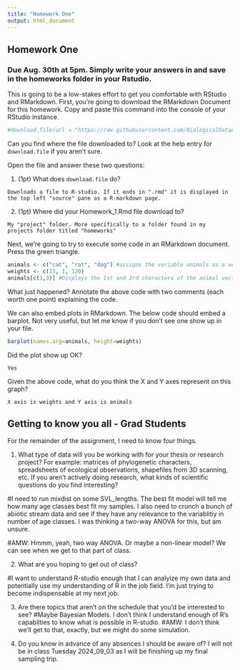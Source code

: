 ```yaml
---
title: "Homework One"
output: html_document
---
```


## Homework One

### Due Aug. 30th at 5pm. Simply write your answers in and save in the homeworks folder in your Rstudio.

This is going to be a low-stakes effort to get you comfortable with RStudio and RMarkdown. First, you're going to download the RMarkdown Document for this homework. Copy and paste this command into the console of your RStudio instance.

```r
#download.file(url = "https://raw.githubusercontent.com/BiologicalDataAnalysis2019/2024/main/vignettes/homework_1.Rmd", destfile = "/cloud/project/homeworks/Homework_1.Rmd")
```

Can you find where the file downloaded to? Look at the help entry for `download.file` if you aren't sure.

Open the file and answer these two questions: 

1. (1pt) What does `download.file` do? 

```
Downloads a file to R-studio. If it ends in ".rmd" it is displayed in the top left "source" pane as a R-markdown page.
```
2. (1pt) Where did your Homework_1.Rmd file download to? 

```
My "project" folder. More specifically to a folder found in my projects folder titled "homeworks"

```

Next, we're going to try to execute some code in an RMarkdown document. Press the green triangle.

```r
animals <- c("cat", "rat", "dog") #assigns the variable animals as a vector. The vector contains 3 characters ("cat", "rat", "dog).
weights <- c(15, 1, 120)
animals[c(1,3)] #Displays the 1st and 3rd characters of the animal vector (cat and dog).
```

What just happened? Annotate the above code with two comments (each worth one point) explaining the code.

We can also embed plots in RMarkdown. The below code should embed a barplot. Not very useful, but let me know if you don't see one show up in your file.

```r
barplot(names.arg=animals, height=weights)
```

Did the plot show up OK?

```
Yes

```

Given the above code, what do you think the X and Y axes represent on this graph? 

```
X axis is weights and Y axis is animals

```


## Getting to know you all - Grad Students

For the remainder of the assignment, I need to know four things.

1. What type of data will you be working with for your thesis or research project? For example: matrices of phylogenetic characters, spreadsheets of ecological observations, shapefiles from 3D scanning, etc. If you aren't actively doing research, what kinds of scientific questions do you find interesting?

#I need to run mixdist on some  SVL_lengths. The best fit model will tell me how many age classes best fit my samples. I also need to crunch a bunch of abiotic stream data and see if they have any relevance to the variablitiy in number of age classes. I was thinking a two-way ANOVA for this, but am unsure.

#AMW: Hmmm, yeah, two way ANOVA. Or maybe a non-linear model? We can see when we get to that part of class. 

2. What are you hoping to get out of class?

#I want to understand R-studio enough that I can analyize my own data and potentially use my understanding of R in the job field. I'm just trying to become  indispensable at my next job.

3. Are there topics that aren't on the schedule that you'd be interested to see? 
#Maybe Bayesian Models. I don't think I understand enough of R's capabilties to know what is possible in R-studio.
#AMW: I don't think we'll get to that, exactly, but we might do some simulation.

4. Do you know in advance of any absences I should be aware of? 
I will not be in class Tuesday 2024_09_03 as I will be finishing up my final sampling trip.